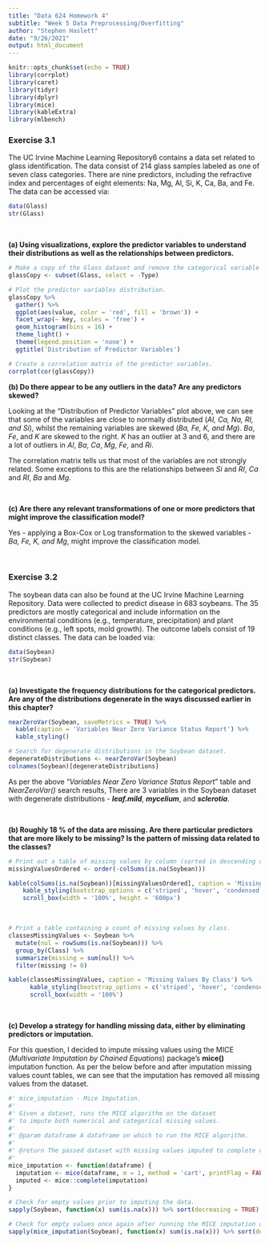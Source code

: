 ```yaml
---
title: "Data 624 Homework 4"
subtitle: "Week 5 Data Preprocessing/Overfitting"
author: "Stephen Haslett"
date: "9/26/2021"
output: html_document
---
```


```r
knitr::opts_chunk$set(echo = TRUE)
library(corrplot)
library(caret)
library(tidyr)
library(dplyr)
library(mice)
library(kableExtra)
library(mlbench)
```

### Exercise 3.1
The UC Irvine Machine Learning Repository6 contains a data set related to glass identification. The data consist of 214 glass samples labeled as one of seven class categories. There are nine predictors, including the refractive index and percentages of eight elements: Na, Mg, Al, Si, K, Ca, Ba, and Fe. The data can be accessed via:

```r
data(Glass)
str(Glass)
```

\ 

**(a) Using visualizations, explore the predictor variables to understand their distributions as well as the relationships between predictors.**

```r
# Make a copy of the Glass dataset and remove the categorical variable - "Type".
glassCopy <- subset(Glass, select = -Type) 

# Plot the predictor variables distribution.
glassCopy %>%
  gather() %>% 
  ggplot(aes(value, color = 'red', fill = 'brown')) +
  facet_wrap(~ key, scales = 'free') +
  geom_histogram(bins = 16) +
  theme_light() +
  theme(legend.position = 'none') +
  ggtitle('Distribution of Predictor Variables')
```


```r

# Create a correlation matrix of the predictor variables.
corrplot(cor(glassCopy))
```




**(b) Do there appear to be any outliers in the data? Are any predictors skewed?**

Looking at the "Distribution of Predictor Variables" plot above, we can see that some of the variables are close to normally distributed (_AI, Ca, Na, RI, and Si_), whilst the remaining variables are skewed (_Ba, Fe, K, and Mg_). _Ba_, _Fe_, and _K_ are skewed to the right. _K_ has an outlier at 3 and 6, and there are a lot of outliers in _Al_, _Ba_, _Ca_, _Mg_, _Fe_, and _Ri_.

The correlation matrix tells us that most of the variables are not strongly related. Some exceptions to this are the relationships between _Si_ and _RI_, _Ca_ and _RI_, _Ba_ and _Mg_.

\ 

**(c) Are there any relevant transformations of one or more predictors that might improve the classification model?**

Yes - applying a Box-Cox or Log transformation to the skewed variables - _Ba, Fe, K, and Mg_, might improve the classification model.


\ 
\ 

### Exercise 3.2
The soybean data can also be found at the UC Irvine Machine Learning Repository. Data were collected to predict disease in 683 soybeans. The 35 predictors are mostly categorical and include information on the environmental conditions (e.g., temperature, precipitation) and plant conditions (e.g., left spots, mold growth). The outcome labels consist of 19 distinct classes. The data can be loaded via:


```r
data(Soybean)
str(Soybean)
```

\ 

**(a) Investigate the frequency distributions for the categorical predictors. Are any of the distributions degenerate in the ways discussed earlier in this chapter?**

```r
nearZeroVar(Soybean, saveMetrics = TRUE) %>%
  kable(caption = 'Variables Near Zero Variance Status Report') %>%
  kable_styling()
```


```r
# Search for degenerate distributions in the Soybean dataset.
degenerateDistributions <- nearZeroVar(Soybean)
colnames(Soybean)[degenerateDistributions]
```

As per the above "_Variables Near Zero Variance Status Report_" table and _NearZeroVar()_ search results, There are 3 variables in the Soybean dataset with degenerate distributions - **_leaf.mild_**, **_mycelium_**, and **_sclerotia_**.

\ 

**(b) Roughly 18 % of the data are missing. Are there particular predictors that are more likely to be missing? Is the pattern of missing data related to the classes?**

```r
# Print out a table of missing values by column (sorted in descending order).
missingValuesOrdered <- order(-colSums(is.na(Soybean)))

kable(colSums(is.na(Soybean))[missingValuesOrdered], caption = 'Missing Values By Column') %>%
    kable_styling(bootstrap_options = c('striped', 'hover', 'condensed', 'responsive')) %>% 
    scroll_box(width = '100%', height = '600px')
```

\ 

```r
# Print a table containing a count of missing values by class.
classesMissingValues <- Soybean %>%
  mutate(nul = rowSums(is.na(Soybean))) %>%
  group_by(Class) %>%
  summarize(missing = sum(nul)) %>%
  filter(missing != 0)

kable(classesMissingValues, caption = 'Missing Values By Class') %>%
      kable_styling(bootstrap_options = c('striped', 'hover', 'condensed', 'responsive')) %>% 
      scroll_box(width = '100%')
```


\ 

**(c) Develop a strategy for handling missing data, either by eliminating predictors or imputation.**

For this question, I decided to impute missing values using the MICE (_Multivariate Imputation by Chained Equations_)
package's **mice()** imputation function. As per the below before and after imputation missing values count tables, we can see
that the imputation has removed all missing values from the dataset.

```r
#' mice_imputation - Mice Imputation.
#'
#' Given a dataset, runs the MICE algorithm on the dataset
#' to impute both numerical and categorical missing values.
#'
#' @param dataframe A dataframe on which to run the MICE algorithm.
#'
#' @return The passed dataset with missing values imputed to complete values.
#'
mice_imputation <- function(dataframe) {
  imputation <- mice(dataframe, m = 1, method = 'cart', printFlag = FALSE)
  imputed <- mice::complete(imputation)
}
```

```r
# Check for empty values prior to imputing the data.
sapply(Soybean, function(x) sum(is.na(x))) %>% sort(decreasing = TRUE) %>% kable(caption = 'Missing Values Count Before Imputation') %>% kable_styling()

# Check for empty values once again after running the MICE imputation on the data.
sapply(mice_imputation(Soybean), function(x) sum(is.na(x))) %>% sort(decreasing = TRUE) %>% kable(caption = 'Missing Values Count After Imputation') %>% kable_styling()
```

\ 